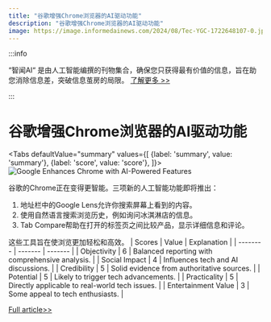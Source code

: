 ```yaml
---
title: "谷歌增强Chrome浏览器的AI驱动功能"
description: "谷歌增强Chrome浏览器的AI驱动功能"
image: https://image.informedainews.com/2024/08/Tec-YGC-1722648107-0.jpg
---
```



:::info

“智闻AI“ 是由人工智能编撰的刊物集合，确保您只获得最有价值的信息，旨在助您消除信息差，突破信息茧房的局限。  [了解更多 >>](/)

:::

# 谷歌增强Chrome浏览器的AI驱动功能


<Tabs
	defaultValue="summary"
	values={[
	{label: 'summary', value: 'summary'},
	{label: 'score', value: 'score'},
]}>
<TabItem value="summary">
<img
  src="https://image.informedainews.com/2024/08/Tec-YGC-1722648107-0.jpg"
  alt="Google Enhances Chrome with AI-Powered Features"
/>



谷歌的Chrome正在变得更智能。三项新的人工智能功能即将推出：

1. 地址栏中的Google Lens允许你搜索屏幕上看到的内容。
2. 使用自然语言搜索浏览历史，例如询问冰淇淋店的信息。
3. Tab Compare帮助在打开的标签页之间比较产品，显示详细信息和评论。

这些工具旨在使浏览更加轻松和高效。
</TabItem>
<TabItem value="score">
	| Scores     | Value   | Explanation |
	| -------- | ------- | ------- |
	| Objectivity  | 6    | Balanced reporting with comprehensive analysis.    |
	| Social Impact | 4     | Influences tech and AI discussions.    |
	| Credibility    | 5    | Solid evidence from authoritative sources.    |
	| Potential    | 5    | Likely to trigger tech advancements.    |
	| Practicality    | 5    | Directly applicable to real-world tech issues.    |
	| Entertainment Value    | 3    | Some appeal to tech enthusiasts.    |
</TabItem>
</Tabs>

[Full article>>](https://appleinsider.com/articles/24/08/01/google-adds-chrome-ai-features-that-can-search-your-browsing-history)
